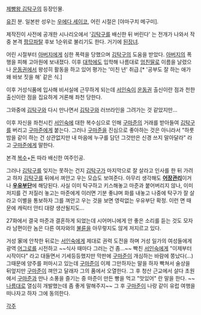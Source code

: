 [[제빵왕 김탁구]]의 등장인물.

[[유진]] 분. 일본판 성우는 [[우에다 세이코]], 어린 시절은 [야마구치 메구미].

제작진이 사전에 공개한 시나리오에서 '[[김탁구]]를 배신한 뒤 버린다' 는 전개가 나와서 작중 본격 [[팜므파탈]] 후보 1순위로 불리기도 한다. 거기에 [[된장녀]].

어린 시절부터 [[아버지]]에게 심한 폭력을 당했으며 [[김탁구]]의 도움을 받았다. [[아버지]]의 폭행을 피해 고아원에 보내졌다. 이후 [[대학]]에도 입학해 나름대로 [[엄친딸]]로 이름을 날렸으나 [[운동권]]에서 왕성히 활동을 하고 있어 평가는 '미친 년' 취급.[* '공부도 잘 하는 애가 왜 바보 짓을 해' 같은 식.]

이후 거성식품에 입사해 비서실에 근무하게 되는데 [[서인숙]]이 [[운동권]] 출신이란 점과 천한 출신이란 점을 집요하게 거론해 좌천 당한다.

그와중에 [[김탁구]]와 다시 만나면서 [[김탁구]]와 러브라인을 그려가는 것 같았지만...

이후 자신을 좌천시킨 [[서인숙]]에 대한 복수심으로 인해 [[구마준]]의 거래를 받아들여 [[김탁구]]를 버리고 [[구마준]]에게 붙는다. 그러나 [[구마준]]을 진심으로 좋아하는 것은 아니라서 "하룻밤을 같이 하는 건 상관없지만 내 마음에 누구를 담던 그것만은 신경 쓰지 말아달라" 라고 [[구마준]]에게 말한다. 

본격 [[복수]]+[[돈]] 따라 배신한 여주인공.

그러나 [[김탁구]]를 잊지는 못하는 건지 [[김탁구]]가 마지막으로 잘 살라고 인사를 한 뒤 가려고 하자 [[김탁구]]를 뒤에서 껴안고 우는 모습도 보여준다. 아무리 생각해도 '''[[어장관리]]'''이거나 '''[[우유부단]]'''에 해당된다. 사실 이미 탁구하고 키스해놓고 마준과 붙어버리지 않나, 이미 저지를 건 저질러 놓고는 마준에게 이러면 기분 좋냐며 화를 내놓고 나중에 탁구가 잘 살라고 이별을 통보하자 그를 껴안고 우는 것을 보면 영락없는 우유부단 확정. 이런 면 때문에 캐릭터 안티 대량 생산될지도...

27화에서 결국 마준과 결혼하게 되었는데 시어머니에게 안 좋은 소리를 듣는 것도 모자라 남편이란 놈은 다른 여자와의 [[불륜]]을 아무렇지도 않게 저지르고 있다.

거성 家에 안착한 뒤로는 [[서인숙]]에게 제대로 권력 도전을 하며 거성 일가의 여성들에게 광역 [[어그로]]를 시전하고 ~~식사 때마다 그러는 건 좀...~~ 빡친 [[서인숙]]에게 "이제부터 시작이다" 라고 대들면서 기세등등했지만 막판에 [[구마준]]이 개심하는 바람에 쫑났다(...) 그때문에 양주를 퍼마시고 있는데 [[구마준]]이 이제 그만하자는 말을 하자 빡쳐서 술상을 뒤엎지만 [[구마준]]이 껴안고 달래자 그의 품에서 오열한다. 그 후 청산 근교에서 살다 초원에서 [[구마준]]과 만나 소풍을 즐기는 중 마준이 만든 빵을 먹고 "맛있어" 란 말을 한다. ~~[[나름]]대로 열심히 개발했는데 좀 좋게 말해주지~~ 그 후 [[구마준]]이 나랑 같이 유럽 여행을 떠나자고 하자 그에 동의한다.

[[각주]]
